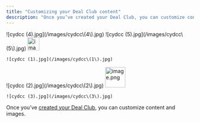 ```yaml
---
title: "Customizing your Deal Club content"
description: "Once you’ve created your Deal Club, you can customize content and images."
---
```


<Steps>
  <Step title="Select your desired store under Stores.">
    ![cydcc (4).jpg](/images/cydcc\(4\).jpg)
  </Step>
  <Step title="Select the Deal Club tab in the menu. Under Configuration, scroll down to see the JSON.">
    ![cydcc (5).jpg](/images/cydcc\(5\).jpg)
  </Step>
  <Step title="Click on this icon to edit the JSON:">
    <img
      src="https://mintcdn.com/tagadapay/MAAamJh2LQv3OeUe/assets/knowledge-center/deal-club/image-9a2e0393.png?fit=max&auto=format&n=MAAamJh2LQv3OeUe&q=85&s=06755d8c8fd9494e015f13667e47a848"
      alt="image.png"
      data-og-width="32"
      width="32"
      data-og-height="35"
      height="35"
      data-path="assets/knowledge-center/deal-club/image-9a2e0393.png"
      data-optimize="true"
      data-opv="2"
      srcset="https://mintcdn.com/tagadapay/MAAamJh2LQv3OeUe/assets/knowledge-center/deal-club/image-9a2e0393.png?w=280&fit=max&auto=format&n=MAAamJh2LQv3OeUe&q=85&s=95bb13b79519758c83e0b47b8ef1863c 280w, https://mintcdn.com/tagadapay/MAAamJh2LQv3OeUe/assets/knowledge-center/deal-club/image-9a2e0393.png?w=560&fit=max&auto=format&n=MAAamJh2LQv3OeUe&q=85&s=05c0bc3efa58bbc0551b9fb14b65b8cd 560w, https://mintcdn.com/tagadapay/MAAamJh2LQv3OeUe/assets/knowledge-center/deal-club/image-9a2e0393.png?w=840&fit=max&auto=format&n=MAAamJh2LQv3OeUe&q=85&s=38621d5d851fcd596e20d1260380a754 840w, https://mintcdn.com/tagadapay/MAAamJh2LQv3OeUe/assets/knowledge-center/deal-club/image-9a2e0393.png?w=1100&fit=max&auto=format&n=MAAamJh2LQv3OeUe&q=85&s=807b7eae3f844b570b60292f0a4aa082 1100w, https://mintcdn.com/tagadapay/MAAamJh2LQv3OeUe/assets/knowledge-center/deal-club/image-9a2e0393.png?w=1650&fit=max&auto=format&n=MAAamJh2LQv3OeUe&q=85&s=7a991c4c73bca527407648482cc8ad44 1650w, https://mintcdn.com/tagadapay/MAAamJh2LQv3OeUe/assets/knowledge-center/deal-club/image-9a2e0393.png?w=2500&fit=max&auto=format&n=MAAamJh2LQv3OeUe&q=85&s=2c94b8a16926cb4434af570d826c9e87 2500w"
    />

    ![cydcc (1).jpg](/images/cydcc\(1\).jpg)
  </Step>
  <Step title="The JSON will now appear as editable text, allowing you to modify the content of each line as well as images.">
    ![cydcc (2).jpg](/images/cydcc\(2\).jpg)
  </Step>
  <Step title="Once you’re done, click on the green icon to save your changes:">
    <img
      src="https://mintcdn.com/tagadapay/MAAamJh2LQv3OeUe/assets/knowledge-center/deal-club/image-3-56033407.png?fit=max&auto=format&n=MAAamJh2LQv3OeUe&q=85&s=dfad89434c359042fa9588061ff0954e"
      alt="image.png"
      data-og-width="54"
      width="54"
      data-og-height="55"
      height="55"
      data-path="assets/knowledge-center/deal-club/image-3-56033407.png"
      data-optimize="true"
      data-opv="2"
      srcset="https://mintcdn.com/tagadapay/MAAamJh2LQv3OeUe/assets/knowledge-center/deal-club/image-3-56033407.png?w=280&fit=max&auto=format&n=MAAamJh2LQv3OeUe&q=85&s=9d3b2a59abe1ac7342fd28b14e91bcf2 280w, https://mintcdn.com/tagadapay/MAAamJh2LQv3OeUe/assets/knowledge-center/deal-club/image-3-56033407.png?w=560&fit=max&auto=format&n=MAAamJh2LQv3OeUe&q=85&s=5ea7486363c3b28362e4dd78e72e70e9 560w, https://mintcdn.com/tagadapay/MAAamJh2LQv3OeUe/assets/knowledge-center/deal-club/image-3-56033407.png?w=840&fit=max&auto=format&n=MAAamJh2LQv3OeUe&q=85&s=170f8ed54295520da2887e38705fd6f8 840w, https://mintcdn.com/tagadapay/MAAamJh2LQv3OeUe/assets/knowledge-center/deal-club/image-3-56033407.png?w=1100&fit=max&auto=format&n=MAAamJh2LQv3OeUe&q=85&s=fa91930f23672fd56946864b1cfb5dac 1100w, https://mintcdn.com/tagadapay/MAAamJh2LQv3OeUe/assets/knowledge-center/deal-club/image-3-56033407.png?w=1650&fit=max&auto=format&n=MAAamJh2LQv3OeUe&q=85&s=e202cc4c69545cb3b1f23c385a2eb682 1650w, https://mintcdn.com/tagadapay/MAAamJh2LQv3OeUe/assets/knowledge-center/deal-club/image-3-56033407.png?w=2500&fit=max&auto=format&n=MAAamJh2LQv3OeUe&q=85&s=a8e557af68a29f53bcaef0bb6fe6a47c 2500w"
    />

    ![cydcc (3).jpg](/images/cydcc\(3\).jpg)
  </Step>
</Steps>

Once you’ve [created your Deal Club](https://docs.apptics.ai/Using-the-Deal-Club-Feature/Creating-a-Deal-Club), you can customize content and images.